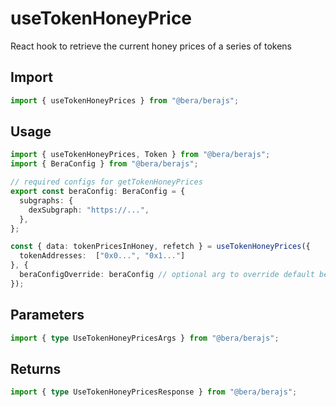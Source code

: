 # useTokenHoneyPrice

React hook to retrieve the current honey prices of a series of tokens

## Import

```ts twoslash
import { useTokenHoneyPrices } from "@bera/berajs";
```

## Usage

```ts twoslash [example.ts]
import { useTokenHoneyPrices, Token } from "@bera/berajs";
import { BeraConfig } from "@bera/berajs";

// required configs for getTokenHoneyPrices
export const beraConfig: BeraConfig = {
  subgraphs: {
    dexSubgraph: "https://...",
  },
};

const { data: tokenPricesInHoney, refetch } = useTokenHoneyPrices({
  tokenAddresses:  ["0x0...", "0x1..."]
}, {
  beraConfigOverride: beraConfig // optional arg to override default beraConfig
});
```
## Parameters

```ts twoslash
import { type UseTokenHoneyPricesArgs } from "@bera/berajs";
```

## Returns

```ts twoslash
import { type UseTokenHoneyPricesResponse } from "@bera/berajs";
```
